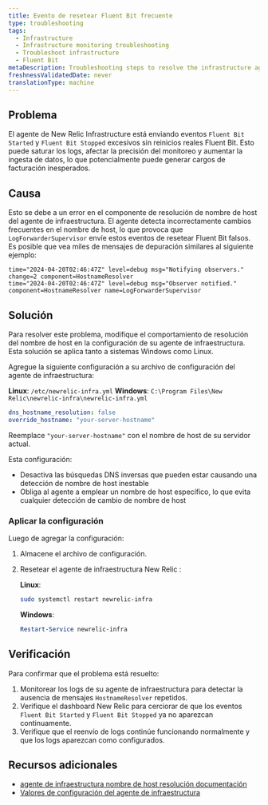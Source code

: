 ```yaml
---
title: Evento de resetear Fluent Bit frecuente
type: troubleshooting
tags:
  - Infrastructure
  - Infrastructure monitoring troubleshooting
  - Troubleshoot infrastructure
  - Fluent Bit
metaDescription: Troubleshooting steps to resolve the infrastructure agent bug causing endless Fluent Bit restart events due to hostname resolution issues.
freshnessValidatedDate: never
translationType: machine
---
```


## Problema

El agente de New Relic Infrastructure está enviando eventos `Fluent Bit Started` y `Fluent Bit Stopped` excesivos sin reinicios reales Fluent Bit. Esto puede saturar los logs, afectar la precisión del monitoreo y aumentar la ingesta de datos, lo que potencialmente puede generar cargos de facturación inesperados.

## Causa

Esto se debe a un error en el componente de resolución de nombre de host del agente de infraestructura. El agente detecta incorrectamente cambios frecuentes en el nombre de host, lo que provoca que `LogForwarderSupervisor` envíe estos eventos de resetear Fluent Bit falsos. Es posible que vea miles de mensajes de depuración similares al siguiente ejemplo:

```
time="2024-04-20T02:46:47Z" level=debug msg="Notifying observers." change=2 component=HostnameResolver
time="2024-04-20T02:46:47Z" level=debug msg="Observer notified." component=HostnameResolver name=LogForwarderSupervisor
```

## Solución

Para resolver este problema, modifique el comportamiento de resolución del nombre de host en la configuración de su agente de infraestructura. Esta solución se aplica tanto a sistemas Windows como Linux.

Agregue la siguiente configuración a su archivo de configuración del agente de infraestructura:

**Linux**: `/etc/newrelic-infra.yml` **Windows**: `C:\Program Files\New Relic\newrelic-infra\newrelic-infra.yml`

```yml
dns_hostname_resolution: false
override_hostname: "your-server-hostname"
```

Reemplace `"your-server-hostname"` con el nombre de host de su servidor actual.

Esta configuración:

* Desactiva las búsquedas DNS inversas que pueden estar causando una detección de nombre de host inestable
* Obliga al agente a emplear un nombre de host específico, lo que evita cualquier detección de cambio de nombre de host

### Aplicar la configuración

Luego de agregar la configuración:

1. Almacene el archivo de configuración.

2. Resetear el agente de infraestructura New Relic :

   **Linux**:

   ```bash
   sudo systemctl restart newrelic-infra
   ```

   **Windows**:

   ```powershell
   Restart-Service newrelic-infra
   ```

## Verificación

Para confirmar que el problema está resuelto:

1. Monitorear los logs de su agente de infraestructura para detectar la ausencia de mensajes `HostnameResolver` repetidos.
2. Verifique el dashboard New Relic para cerciorar de que los eventos `Fluent Bit Started` y `Fluent Bit Stopped` ya no aparezcan continuamente.
3. Verifique que el reenvío de logs continúe funcionando normalmente y que los logs aparezcan como configurados.

## Recursos adicionales

* [agente de infraestructura nombre de host resolución documentación](https://github.com/newrelic/infrastructure-agent/blob/master/docs/hostname_resolution.md)
* [Valores de configuración del agente de infraestructura](/docs/infrastructure/install-infrastructure-agent/configuration/infrastructure-agent-configuration-settings/)